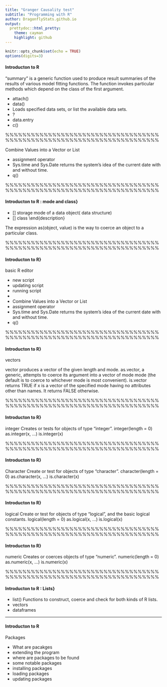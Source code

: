 ```yaml
---
title: "Granger Causality test"
subtitle: "Programming with R"
author: DragonflyStats.github.io
output:
  prettydoc::html_pretty:
    theme: cayman
    highlight: github
---
```


```r
knitr::opts_chunk$set(echo = TRUE)
options(digits=3)
```


#### Introducton to R

"summary" is a generic function used to produce result summaries of the results of various model fitting functions. 
The function invokes particular methods which depend on the class of the first argument. 

  *   attach()
  *   data()
   *   Loads specified data sets, or list the available data sets. 
  *   ?
  *   data.entry
  *   c()


%%%%%%%%%%%%%%%%%%%%%%%%%%%%%%%%%%%%%%%%%%%%%%%%%%%%%%%%%%%%%%%%%%%%%%%%

Combine Values into a Vector or List

  *   assignment operator
  *   Sys.time and Sys.Date returns the system's idea of the current date with and without time. 
  *   q()


%%%%%%%%%%%%%%%%%%%%%%%%%%%%%%%%%%%%%%%%%%%%%%%%%%%%%%%%%%%%%%%%%%%%%%%%

#### Introducton to R : mode and class}


 * [\texttt{mode()}]  storage mode of a data object( data structure)
* [\texttt{class()}] class
\end{description}



The expression as(object, value) is the way to coerce an object to a particular class. 

%%%%%%%%%%%%%%%%%%%%%%%%%%%%%%%%%%%%%%%%%%%%%%%%%%%%%%%%%%%%%%%%%%%%%%%%

#### Introducton to R}


basic R editor

 *   new script
 *   updating script
 *   running script
 *  



*   Combine Values into a Vector or List
  *   assignment operator
  *   Sys.time and Sys.Date returns the system's idea of the current date with and without time. 
  *   q()
 



%%%%%%%%%%%%%%%%%%%%%%%%%%%%%%%%%%%%%%%%%%%%%%%%%%%%%%%%%%%%%%%%%%%%%%%%

#### Introducton to R}


vectors

vector produces a vector of the given length and mode.
as.vector, a generic, attempts to coerce its argument into a vector of mode mode (the default is to coerce to whichever mode is most convenient).
is.vector returns TRUE if x is a vector of the specified mode having no attributes other than names. It returns FALSE otherwise.  

%%%%%%%%%%%%%%%%%%%%%%%%%%%%%%%%%%%%%%%%%%%%%%%%%%%%%%%%%%%%%%%%%%%%%%%%

#### Introducton to R}
integer
Creates or tests for objects of type "integer".
integer(length = 0)
as.integer(x, ...)
is.integer(x)


%%%%%%%%%%%%%%%%%%%%%%%%%%%%%%%%%%%%%%%%%%%%%%%%%%%%%%%%%%%%%%%%%%%%%%%%

#### Introducton to R}

 Character
Create or test for objects of type "character".
character(length = 0)
as.character(x, ...)
is.character(x)



%%%%%%%%%%%%%%%%%%%%%%%%%%%%%%%%%%%%%%%%%%%%%%%%%%%%%%%%%%%%%%%%%%%%%%%%

#### Introducton to R}

logical
Create or test for objects of type "logical", and the basic logical constants.
logical(length = 0)
as.logical(x, ...)
is.logical(x)


%%%%%%%%%%%%%%%%%%%%%%%%%%%%%%%%%%%%%%%%%%%%%%%%%%%%%%%%%%%%%%%%%%%%%%%%

#### Introducton to R}

numeric
Creates or coerces objects of type "numeric". 
numeric(length = 0)
as.numeric(x, ...)
is.numeric(x)



%%%%%%%%%%%%%%%%%%%%%%%%%%%%%%%%%%%%%%%%%%%%%%%%%%%%%%%%%%%%%%%%%%%%%%%%

#### Introducton to R :  Lists}



   *   list() Functions to construct, coerce and check for both kinds of R lists. 
 *   vectors
 *   dataframes

------------------------------------------

#### Introducton to R

Packages


 *   What are pacakges
*   extending the program
 *   where are packages to be found
 *   some notable packages
 *   installing packages
 *   loading packages
 *   updating packages


